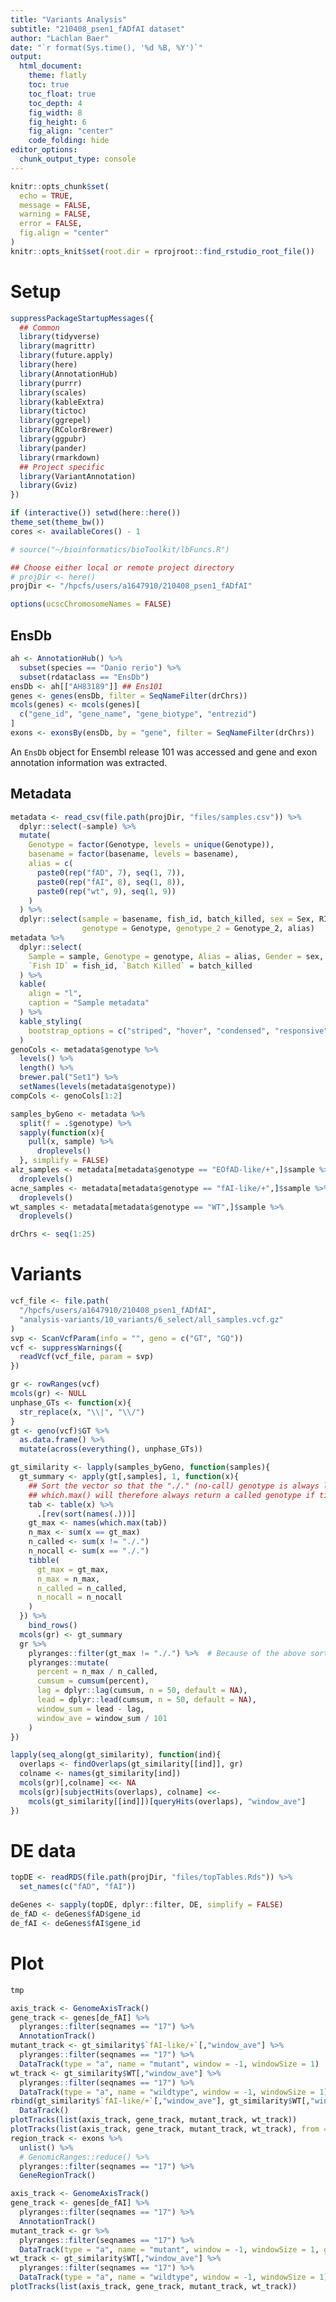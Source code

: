 ```yaml
---
title: "Variants Analysis"
subtitle: "210408_psen1_fADfAI dataset"
author: "Lachlan Baer"
date: "`r format(Sys.time(), '%d %B, %Y')`"
output:
  html_document:
    theme: flatly
    toc: true
    toc_float: true
    toc_depth: 4
    fig_width: 8
    fig_height: 6
    fig_align: "center"
    code_folding: hide
editor_options: 
  chunk_output_type: console
---
```


```r
knitr::opts_chunk$set(
  echo = TRUE,
  message = FALSE,
  warning = FALSE,
  error = FALSE, 
  fig.align = "center"
)
knitr::opts_knit$set(root.dir = rprojroot::find_rstudio_root_file())
```

# Setup 

```r
suppressPackageStartupMessages({
  ## Common
  library(tidyverse)
  library(magrittr)
  library(future.apply)
  library(here)
  library(AnnotationHub)
  library(purrr)
  library(scales)
  library(kableExtra)
  library(tictoc)
  library(ggrepel)
  library(RColorBrewer)
  library(ggpubr)
  library(pander)
  library(rmarkdown)
  ## Project specific
  library(VariantAnnotation)
  library(Gviz)
})
```

```r
if (interactive()) setwd(here::here())
theme_set(theme_bw())
cores <- availableCores() - 1
```

```r
# source("~/bioinformatics/bioToolkit/lbFuncs.R")
```

```r
## Choose either local or remote project directory
# projDir <- here()
projDir <- "/hpcfs/users/a1647910/210408_psen1_fADfAI"
```

```r
options(ucscChromosomeNames = FALSE)
```

## EnsDb

```r
ah <- AnnotationHub() %>%
  subset(species == "Danio rerio") %>%
  subset(rdataclass == "EnsDb")
ensDb <- ah[["AH83189"]] ## Ens101
genes <- genes(ensDb, filter = SeqNameFilter(drChrs))
mcols(genes) <- mcols(genes)[
  c("gene_id", "gene_name", "gene_biotype", "entrezid")
]
exons <- exonsBy(ensDb, by = "gene", filter = SeqNameFilter(drChrs))
```

An `EnsDb` object for Ensembl release 101 was accessed and gene and exon annotation information was extracted.

## Metadata

```r
metadata <- read_csv(file.path(projDir, "files/samples.csv")) %>%
  dplyr::select(-sample) %>%
  mutate(
    Genotype = factor(Genotype, levels = unique(Genotype)),
    basename = factor(basename, levels = basename),
    alias = c(
      paste0(rep("fAD", 7), seq(1, 7)),
      paste0(rep("fAI", 8), seq(1, 8)),
      paste0(rep("wt", 9), seq(1, 9))
    )
  ) %>%
  dplyr::select(sample = basename, fish_id, batch_killed, sex = Sex, RINe,
                genotype = Genotype, genotype_2 = Genotype_2, alias)
metadata %>%
  dplyr::select(
    Sample = sample, Genotype = genotype, Alias = alias, Gender = sex,
    `Fish ID` = fish_id, `Batch Killed` = batch_killed
  ) %>%
  kable(
    align = "l",
    caption = "Sample metadata"
  ) %>%
  kable_styling(
    bootstrap_options = c("striped", "hover", "condensed", "responsive")
  )
genoCols <- metadata$genotype %>%
  levels() %>%
  length() %>%
  brewer.pal("Set1") %>%
  setNames(levels(metadata$genotype))
compCols <- genoCols[1:2]
```

```r
samples_byGeno <- metadata %>%
  split(f = .$genotype) %>%
  sapply(function(x){
    pull(x, sample) %>%
      droplevels()
  }, simplify = FALSE)
alz_samples <- metadata[metadata$genotype == "EOfAD-like/+",]$sample %>%
  droplevels()
acne_samples <- metadata[metadata$genotype == "fAI-like/+",]$sample %>%
  droplevels()
wt_samples <- metadata[metadata$genotype == "WT",]$sample %>%
  droplevels()
```

```r
drChrs <- seq(1:25)
```

# Variants

```r
vcf_file <- file.path(
  "/hpcfs/users/a1647910/210408_psen1_fADfAI",
  "analysis-variants/10_variants/6_select/all_samples.vcf.gz"
)
svp <- ScanVcfParam(info = "", geno = c("GT", "GQ"))
vcf <- suppressWarnings({
  readVcf(vcf_file, param = svp)
})
```

```r
gr <- rowRanges(vcf)
mcols(gr) <- NULL
unphase_GTs <- function(x){
  str_replace(x, "\\|", "\\/")
}
gt <- geno(vcf)$GT %>%
  as.data.frame() %>%
  mutate(across(everything(), unphase_GTs))
```

```r
gt_similarity <- lapply(samples_byGeno, function(samples){
  gt_summary <- apply(gt[,samples], 1, function(x){
    ## Sort the vector so that the "./." (no-call) genotype is always last
    ## which.max() will therefore always return a called genotype if tied with a no-call
    tab <- table(x) %>%
      .[rev(sort(names(.)))]
    gt_max <- names(which.max(tab))
    n_max <- sum(x == gt_max)
    n_called <- sum(x != "./.")
    n_nocall <- sum(x == "./.")
    tibble(
      gt_max = gt_max,
      n_max = n_max,
      n_called = n_called,
      n_nocall = n_nocall
    )
  }) %>%
    bind_rows()
  mcols(gr) <- gt_summary
  gr %>%
    plyranges::filter(gt_max != "./.") %>%  # Because of the above sort, this won't remove rows where n_nocall == most called genotype
    plyranges::mutate(
      percent = n_max / n_called,
      cumsum = cumsum(percent),
      lag = dplyr::lag(cumsum, n = 50, default = NA),
      lead = dplyr::lead(cumsum, n = 50, default = NA),
      window_sum = lead - lag,
      window_ave = window_sum / 101
    )
})
```

```r
lapply(seq_along(gt_similarity), function(ind){
  overlaps <- findOverlaps(gt_similarity[[ind]], gr)
  colname <- names(gt_similarity[ind])
  mcols(gr)[,colname] <<- NA
  mcols(gr)[subjectHits(overlaps), colname] <<-
    mcols(gt_similarity[[ind]])[queryHits(overlaps), "window_ave"]
})
```

# DE data

```r
topDE <- readRDS(file.path(projDir, "files/topTables.Rds")) %>%
  set_names(c("fAD", "fAI"))
```

```r
deGenes <- sapply(topDE, dplyr::filter, DE, simplify = FALSE)
de_fAD <- deGenes$fAD$gene_id
de_fAI <- deGenes$fAI$gene_id
```

# Plot

```r
tmp
```

```r
axis_track <- GenomeAxisTrack()
gene_track <- genes[de_fAI] %>%
  plyranges::filter(seqnames == "17") %>%
  AnnotationTrack()
mutant_track <- gt_similarity$`fAI-like/+`[,"window_ave"] %>%
  plyranges::filter(seqnames == "17") %>%
  DataTrack(type = "a", name = "mutant", window = -1, windowSize = 1)
wt_track <- gt_similarity$WT[,"window_ave"] %>%
  plyranges::filter(seqnames == "17") %>%
  DataTrack(type = "a", name = "wildtype", window = -1, windowSize = 1)
rbind(gt_similarity$`fAI-like/+`[,"window_ave"], gt_similarity$WT[,"window_ave"]) %>%
  DataTrack()
plotTracks(list(axis_track, gene_track, mutant_track, wt_track))
plotTracks(list(axis_track, gene_track, mutant_track, wt_track), from = 51206225 - 1e6, to = 51224800 + 1e6)
region_track <- exons %>%
  unlist() %>%
  # GenomicRanges::reduce() %>%
  plyranges::filter(seqnames == "17") %>%
  GeneRegionTrack()
```

```r
axis_track <- GenomeAxisTrack()
gene_track <- genes[de_fAI] %>%
  plyranges::filter(seqnames == "17") %>%
  AnnotationTrack()
mutant_track <- gr %>%
  plyranges::filter(seqnames == "17") %>%
  DataTrack(type = "a", name = "mutant", window = -1, windowSize = 1, groups = c("EOfAD-like/+", "fAI-like/+", "WT"))
wt_track <- gt_similarity$WT[,"window_ave"] %>%
  plyranges::filter(seqnames == "17") %>%
  DataTrack(type = "a", name = "wildtype", window = -1, windowSize = 1)
plotTracks(list(axis_track, gene_track, mutant_track, wt_track))
```

